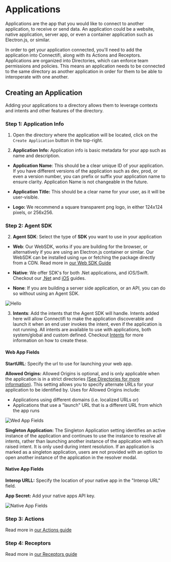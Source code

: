 # Applications

Applications are the app that you would like to connect to another application, to receive or send data. An application could be a website, native application, server app, or even a container application such as Electron.js, or similar.

In order to get your application connected, you'll need to add the application into Connectifi, along with its Actions and Receptors. Applications are organized into Directories, which can enforce team permissions and policies. This means an application needs to be connected to the same directory as another application in order for them to be able to interoperate with one another. 

## Creating an Application

Adding your applications to a directory allows them to leverage contexts and intents and other features of the directory.

### Step 1: Application Info

1. Open the directory where the application will be located, click on the `Create Application` button in the top-right.

2. **Application Info:** Application info is basic metadata for your app such as name and description. 

-  **Application Name**: This should be a clear unique ID of your application. If you have different versions of the application such as dev, prod, or even a version number, you can prefix or suffix your application name to ensure clarity. Application Name is not changeable in the future.

- **Application Title:** This should be a clear name for your user, as it will be user-visible.

- **Logo:** We recommend a square transparent png logo, in either 124x124 pixels, or 256x256. 


### Step 2: Agent SDK

2. **Agent SDK**: Select the type of **SDK** you want to use in your application

- **Web**: Our WebSDK, works if you are building for the browser, or alternatively if you are using an Electron.js container or similar. Our WebSDK can be installed using `npm` or fetching the package directly from a CDN. Read more in [our Web SDK Guide](/SDK/Web.mdx)

- **Native**: We offer SDK's for both .Net applications, and iOS/Swift. Checkout our [.Net](/SDK/DotNet.mdx) and [iOS](/SDK/iOS.mdx) guides. 

- **None**: If you are building a server side application, or an API, you can do so without using an Agent SDK. 

![Hello](../public/application/choose_type.png)

3. **Intents**: Add the intents that the Agent SDK will handle.  Intents added here will allow Connectifi to make the application discoverable and launch it when an end user invokes the intent, even if the application is not running.  All intents are available to use with applications, both system/global and custom defined. Checkout [Intents](Intents.mdx) for more information on how to create these.



#### Web App Fields


**StartURL**: Specify the url to use for launching your web app.

**Allowed Origins:** Allowed Origins is optional, and is only applicable when the application is in a strict directories [(See Directories for more information)](Directories.mdx). This setting allows you to specify alternate URLs for your application to be identified by. Uses for Allowed Origins include:

- Applications using different domains (i.e. localized URLs or)
- Applications that use a "launch" URL that is a different URL from which the app runs

![Wed App Fields](../public/application/create_application_web_fields.png)


**Singleton Application:** The Singleton Application setting identifies an active instance of the application and continues to use the instance to resolve all intents, rather than launching another instance of the application with each raised intent. It is only used during intent resolution. If an application is marked as a singleton application, users are not provided with an option to open another instance of the application in the resolver modal.


#### Native App Fields

**Interop URLL:** Specify the location of your native app in the "Interop URL" field.

**App Secret:** Add your native apps API key.

![Native App Fields](../public/application/create_application_native_fields.png)

### Step 3: Actions

Read more in [our Actions guide](/Actions/Actions.mdx)

### Step 4: Receptors

Read more in [our Receptors guide](/Receptors/Receptors.mdx)

